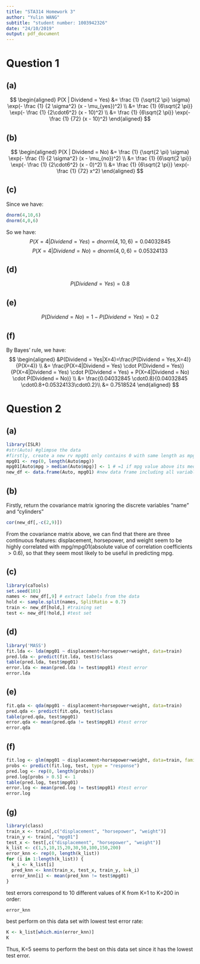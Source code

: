 ```yaml
---
title: "STA314 Homework 3"
author: "Yulin WANG"
subtitle: "student number: 1003942326"
date: "24/10/2019"
output: pdf_document
---
```

# Question 1

## (a)
$$
\begin{aligned}
P(X | Dividend = Yes) &= \frac {1} {\sqrt{2 \pi} \sigma} \exp(- \frac {1} {2 \sigma^2} (x - \mu_{yes})^2) \\
&= \frac {1} {6\sqrt{2 \pi}} \exp(- \frac {1} {2\cdot6^2} (x - 10)^2) \\
&= \frac {1} {6\sqrt{2 \pi}} \exp(- \frac {1} {72} (x - 10)^2)
\end{aligned}
$$

## (b)
$$
\begin{aligned}
P(X | Dividend = No) &= \frac {1} {\sqrt{2 \pi} \sigma} \exp(- \frac {1} {2 \sigma^2} (x - \mu_{no})^2) \\
&= \frac {1} {6\sqrt{2 \pi}} \exp(- \frac {1} {2\cdot6^2} (x - 0)^2) \\
&= \frac {1} {6\sqrt{2 \pi}} \exp(- \frac {1} {72} x^2)
\end{aligned}
$$

## (c)
Since we have:
```r
dnorm(4,10,6)
dnorm(4,0,6)
```
So we have:
$$P(X=4 | Dividend = Yes) = dnorm(4,10,6) = 0.04032845$$
$$P(X=4 | Dividend = No) = dnorm(4,0,6) = 0.05324133$$

## (d)
$$P( Dividend = Yes) = 0.8$$


## (e)
$$P( Dividend = No) = 1 - P( Dividend = Yes) = 0.2$$

## (f)
By Bayes' rule, we have:
$$
\begin{aligned}
&P(Dividend = Yes|X=4)=\frac{P(Dividend = Yes,X=4)}{P(X=4)} \\
&= \frac{P(X=4|Dividend = Yes) \cdot P(Dividend = Yes)}{P(X=4|Dividend = Yes) \cdot P(Dividend = Yes) + P(X=4|Dividend = No) \cdot P(Dividend = No)} \\
&= \frac{0.04032845 \cdot0.8}{0.04032845 \cdot0.8+0.05324133\cdot0.2}\\
&= 0.7518524
\end{aligned}
$$






# Question 2
## (a)
```r
library(ISLR)
#str(Auto) #glimpse the data
#firstly, create a new rv mpg01 only contains 0 with same length as mpg
mpg01 <- rep(0, length(Auto$mpg)) 
mpg01[Auto$mpg > median(Auto$mpg)] <- 1 # =1 if mpg value above its median
new_df <- data.frame(Auto, mpg01) #new data frame including all variables
```

## (b)
Firstly, return the covariance matrix ignoring the discrete variables "name" and "cylinders"
```r
cor(new_df[,-c(2,9)]) 
```
From the covariance matrix above, we can find that there are three continuous features: displacement, horsepower, and weight seem to be highly correlated with mpg/mpg01(absolute value of correlation coefficients $>0.6$), so that they seem most likely to be useful in predicting mpg.



## (c)
```r
library(caTools)
set.seed(101)
names <- new_df[,9] # extract labels from the data
hold <- sample.split(names, SplitRatio = 0.7)
train <- new_df[hold,] #training set
test <- new_df[!hold,] #test set
```

## (d)
```r
library('MASS')
fit.lda <- lda(mpg01 ~ displacement+horsepower+weight, data=train)
pred.lda <- predict(fit.lda, test)$class
table(pred.lda, test$mpg01)
error.lda <- mean(pred.lda != test$mpg01) #test error
error.lda
```

## (e)
```r
fit.qda <- qda(mpg01 ~ displacement+horsepower+weight, data=train)
pred.qda <- predict(fit.qda, test)$class
table(pred.qda, test$mpg01)
error.qda <- mean(pred.qda != test$mpg01) #test error
error.qda
```


\newpage
## (f)
```r
fit.log <- glm(mpg01 ~ displacement+horsepower+weight, data=train, family = 'binomial')
probs <- predict(fit.log, test, type = "response")
pred.log <- rep(0, length(probs))
pred.log[probs > 0.5] <- 1
table(pred.log, test$mpg01)
error.log <- mean(pred.log != test$mpg01) #test error
error.log
```



## (g)
```r
library(class)
train_x <- train[,c("displacement", "horsepower", "weight")]
train_y <- train[, "mpg01"]
test_x <- test[,c("displacement", "horsepower", "weight")]
k_list <- c(1,5,10,15,20,30,50,100,150,200)
error_knn <- rep(0, length(k_list))
for (i in 1:length(k_list)) {
  k_i <- k_list[i]
  pred_knn <- knn(train_x, test_x, train_y, k=k_i)
  error_knn[i] <- mean(pred_knn != test$mpg01)
}
```

test errors correspond to 10 different values of K from K=1 to K=200 in order:
```r
error_knn
```

best perform on this data set with lowest test error rate:
```r
K <- k_list[which.min(error_knn)]
K
```
Thus, K=5 seems to perform the best on this data set since it has the lowest test error.








